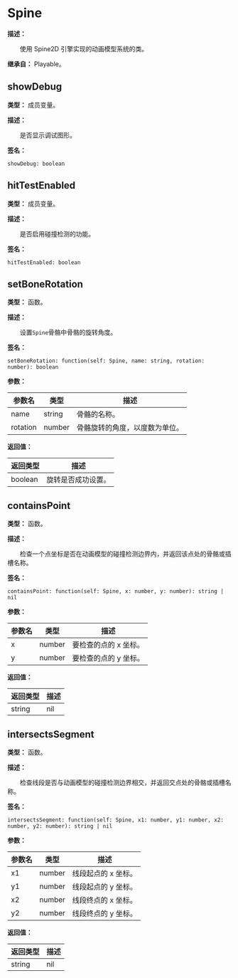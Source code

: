 
# Spine

**描述：**

&emsp;&emsp;使用 Spine2D 引擎实现的动画模型系统的类。

**继承自：** Playable。

## showDebug

**类型：** 成员变量。

**描述：**

&emsp;&emsp;是否显示调试图形。

**签名：**
```tl
showDebug: boolean
```

## hitTestEnabled

**类型：** 成员变量。

**描述：**

&emsp;&emsp;是否启用碰撞检测的功能。

**签名：**
```tl
hitTestEnabled: boolean
```

## setBoneRotation

**类型：** 函数。

**描述：**

&emsp;&emsp;设置`Spine`骨骼中骨骼的旋转角度。

**签名：**
```tl
setBoneRotation: function(self: Spine, name: string, rotation: number): boolean
```

**参数：**

| 参数名 | 类型 | 描述 |
| --- | --- | --- |
| name | string | 骨骼的名称。 |
| rotation | number | 骨骼旋转的角度，以度数为单位。 |

**返回值：**

| 返回类型 | 描述 |
| --- | --- |
| boolean | 旋转是否成功设置。 |

## containsPoint

**类型：** 函数。

**描述：**

&emsp;&emsp;检查一个点坐标是否在动画模型的碰撞检测边界内，并返回该点处的骨骼或插槽名称。

**签名：**
```tl
containsPoint: function(self: Spine, x: number, y: number): string | nil
```

**参数：**

| 参数名 | 类型 | 描述 |
| --- | --- | --- |
| x | number | 要检查的点的 x 坐标。 |
| y | number | 要检查的点的 y 坐标。 |

**返回值：**

| 返回类型 | 描述 |
| --- | --- |
| string|nil | 该点处的骨骼或插槽名称，如果没有找到骨骼或插槽则返回 nil。 |

## intersectsSegment

**类型：** 函数。

**描述：**

&emsp;&emsp;检查线段是否与动画模型的碰撞检测边界相交，并返回交点处的骨骼或插槽名称。

**签名：**
```tl
intersectsSegment: function(self: Spine, x1: number, y1: number, x2: number, y2: number): string | nil
```

**参数：**

| 参数名 | 类型 | 描述 |
| --- | --- | --- |
| x1 | number | 线段起点的 x 坐标。 |
| y1 | number | 线段起点的 y 坐标。 |
| x2 | number | 线段终点的 x 坐标。 |
| y2 | number | 线段终点的 y 坐标。 |

**返回值：**

| 返回类型 | 描述 |
| --- | --- |
| string|nil | 交点处的骨骼或插槽名称，如果没有找到骨骼或插槽则返回 nil。 |